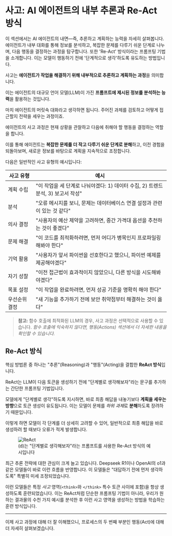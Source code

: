 # 사고: AI 에이전트의 내부 추론과 Re-Act 방식

<Tip> 
이 섹션에서는 AI 에이전트의 내면—즉, 추론하고 계획하는 능력을 자세히 살펴봅니다. 에이전트가 내부 대화를 통해 정보를 분석하고, 복잡한 문제를 다루기 쉬운 단계로 나누며, 다음 행동을 결정하는 과정을 탐구합니다. 또한 'Re-Act' 방식이라는 프롬프팅 기법을 소개합니다. 이는 모델이 행동하기 전에 '단계적으로 생각'하도록 유도하는 방법입니다. 
</Tip>

사고는 **에이전트가 작업을 해결하기 위해 내부적으로 추론하고 계획하는 과정**을 의미합니다.

이는 에이전트의 대규모 언어 모델(LLM)이 가진 **프롬프트에 제시된 정보를 분석하는 능력**을 활용하는 것입니다.

마치 에이전트의 머릿속 대화라고 생각하면 됩니다. 주어진 과제를 검토하고 어떻게 접근할지 전략을 세우는 과정이죠.

에이전트의 사고 과정은 현재 상황을 관찰하고 다음에 취해야 할 행동을 결정하는 역할을 합니다.

이를 통해 에이전트는 **복잡한 문제를 더 작고 다루기 쉬운 단계로 분해**하고, 이전 경험을 되돌아보며, 새로운 정보를 바탕으로 계획을 지속적으로 조정합니다.

다음은 일반적인 사고 유형의 예시입니다:

| 사고 유형 | 예시 |
|----------------|---------|
| 계획 수립 | "이 작업을 세 단계로 나눠야겠다: 1) 데이터 수집, 2) 트렌드 분석, 3) 보고서 작성" |
| 분석 | "오류 메시지를 보니, 문제는 데이터베이스 연결 설정과 관련이 있는 것 같다" |
| 의사 결정 | "사용자의 예산 제약을 고려하면, 중간 가격대 옵션을 추천하는 것이 좋겠다" |
| 문제 해결 | "이 코드를 최적화하려면, 먼저 어디가 병목인지 프로파일링해봐야 한다" |
| 기억 활용 | "사용자가 앞서 파이썬을 선호한다고 했으니, 파이썬 예제를 제공해야겠다" |
| 자기 성찰 | "이전 접근법이 효과적이지 않았으니, 다른 방식을 시도해봐야겠다" |
| 목표 설정 | "이 작업을 완료하려면, 먼저 성공 기준을 명확히 해야 한다" |
| 우선순위 결정 | "새 기능을 추가하기 전에 보안 취약점부터 해결하는 것이 옳다" |

> **참고:** 함수 호출에 최적화된 LLM의 경우, 사고 과정은 선택적으로 사용할 수 있습니다.
> *함수 호출에 익숙하지 않다면, 행동(Actions) 섹션에서 더 자세한 내용을 확인할 수 있습니다.*

## Re-Act 방식

핵심 방법론 중 하나는 "추론"(Reasoning)과 "행동"(Acting)을 결합한 **ReAct 방식**입니다.

ReAct는 LLM이 다음 토큰을 생성하기 전에 "단계별로 생각해보자"라는 문구를 추가하는 간단한 프롬프팅 기법입니다.

모델에게 "단계별로 생각"하도록 지시하면, 바로 최종 해답을 내놓기보다 **계획을 세우는 방향**으로 토큰 생성이 유도됩니다. 이는 모델이 문제를 *하위 과제*로 **분해**하도록 장려하기 때문입니다.

이렇게 하면 모델이 각 단계를 더 상세히 고려할 수 있어, 일반적으로 최종 해답을 바로 생성하려 할 때보다 오류가 적게 발생합니다.

<figure>
<img src="https://huggingface.co/datasets/agents-course/course-images/resolve/main/en/unit1/ReAct.png" alt="ReAct"/>
<figcaption>(d)는 "단계별로 생각해보자"라는 프롬프트를 사용한 Re-Act 방식의 예시입니다
</figcaption>
</figure>

<Tip>
최근 추론 전략에 대한 관심이 크게 늘고 있습니다. Deepseek R1이나 OpenAI의 o1과 같은 모델들이 바로 이런 흐름을 반영합니다. 이 모델들은 "대답하기 전에 먼저 생각하도록" 특별히 미세 조정되었습니다.

이런 모델들은 특정 _사고_ 영역(`<think>`와 `</think>` 특수 토큰 사이에 포함)을 항상 생성하도록 훈련되었습니다. 이는 ReAct처럼 단순한 프롬프팅 기법이 아니라, 우리가 원하는 결과물의 수천 가지 예시를 분석한 후 이런 사고 영역을 생성하는 방법을 학습하는 훈련 방식입니다.
</Tip>

--- 
이제 사고 과정에 대해 더 잘 이해했으니, 프로세스의 두 번째 부분인 행동(Act)에 대해 더 자세히 살펴보겠습니다.
